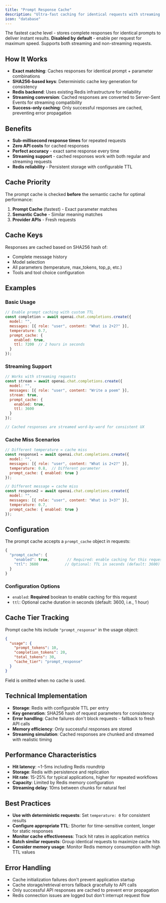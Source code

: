 ```yaml
---
title: "Prompt Response Cache"
description: "Ultra-fast caching for identical requests with streaming support"
icon: "database"
---
```


The fastest cache level - stores complete responses for identical prompts to deliver instant results. **Disabled by default** - enable per request for maximum speed. Supports both streaming and non-streaming requests.

## How It Works

- **Exact matching**: Caches responses for identical prompt + parameter combinations
- **SHA256-based keys**: Deterministic cache key generation for consistency
- **Redis backend**: Uses existing Redis infrastructure for reliability
- **Streaming conversion**: Cached responses are converted to Server-Sent Events for streaming compatibility
- **Success-only caching**: Only successful responses are cached, preventing error propagation

## Benefits

- **Sub-millisecond response times** for repeated requests
- **Zero API costs** for cached responses  
- **Perfect accuracy** - exact same response every time
- **Streaming support** - cached responses work with both regular and streaming requests
- **Redis reliability** - Persistent storage with configurable TTL

## Cache Priority

The prompt cache is checked **before** the semantic cache for optimal performance:

1. **Prompt Cache** (fastest) - Exact parameter matches
2. **Semantic Cache** - Similar meaning matches  
3. **Provider APIs** - Fresh requests

## Cache Keys

Responses are cached based on SHA256 hash of:
- Complete message history
- Model selection
- All parameters (temperature, max_tokens, top_p, etc.)
- Tools and tool choice configuration

## Examples

### Basic Usage
```javascript
// Enable prompt caching with custom TTL
const completion = await openai.chat.completions.create({
  model: "",
  messages: [{ role: "user", content: "What is 2+2?" }],
  temperature: 0.7,
  prompt_cache: {
    enabled: true,
    ttl: 7200  // 2 hours in seconds
  }
});
```

### Streaming Support
```javascript
// Works with streaming requests
const stream = await openai.chat.completions.create({
  model: "",
  messages: [{ role: "user", content: "Write a poem" }],
  stream: true,
  prompt_cache: {
    enabled: true,
    ttl: 3600
  }
});

// Cached responses are streamed word-by-word for consistent UX
```

### Cache Miss Scenarios
```javascript
// Different temperature = cache miss
const response1 = await openai.chat.completions.create({
  model: "",
  messages: [{ role: "user", content: "What is 2+2?" }],
  temperature: 0.8,  // Different parameter
  prompt_cache: { enabled: true }
});

// Different message = cache miss  
const response2 = await openai.chat.completions.create({
  model: "", 
  messages: [{ role: "user", content: "What is 3+3?" }],
  temperature: 0.7,
  prompt_cache: { enabled: true }
});
```

## Configuration

The prompt cache accepts a `prompt_cache` object in requests:

```javascript
{
  "prompt_cache": {
    "enabled": true,        // Required: enable caching for this request
    "ttl": 3600            // Optional: TTL in seconds (default: 3600)
  }
}
```

### Configuration Options

- `enabled`: **Required** boolean to enable caching for this request
- `ttl`: Optional cache duration in seconds (default: 3600, i.e., 1 hour)

## Cache Tier Tracking

Prompt cache hits include `"prompt_response"` in the usage object:

```json
{
  "usage": {
    "prompt_tokens": 10,
    "completion_tokens": 20,
    "total_tokens": 30,
    "cache_tier": "prompt_response"
  }
}
```

Field is omitted when no cache is used.

## Technical Implementation

- **Storage**: Redis with configurable TTL per entry
- **Key generation**: SHA256 hash of request parameters for consistency
- **Error handling**: Cache failures don't block requests - fallback to fresh API calls
- **Memory efficiency**: Only successful responses are stored
- **Streaming simulation**: Cached responses are chunked and streamed with realistic timing

## Performance Characteristics

- **Hit latency**: ~1-5ms including Redis roundtrip
- **Storage**: Redis with persistence and replication
- **Hit rate**: 15-25% for typical applications, higher for repeated workflows
- **Capacity**: Limited by Redis memory configuration
- **Streaming delay**: 10ms between chunks for natural feel

## Best Practices

- **Use with deterministic requests**: Set `temperature: 0` for consistent results
- **Configure appropriate TTL**: Shorter for time-sensitive content, longer for static responses
- **Monitor cache effectiveness**: Track hit rates in application metrics
- **Batch similar requests**: Group identical requests to maximize cache hits
- **Consider memory usage**: Monitor Redis memory consumption with high TTL values

## Error Handling

- Cache initialization failures don't prevent application startup
- Cache storage/retrieval errors fallback gracefully to API calls
- Only successful API responses are cached to prevent error propagation
- Redis connection issues are logged but don't interrupt request flow